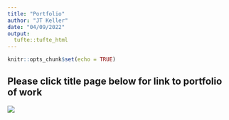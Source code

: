 ```yaml
---
title: "Portfolio"
author: "JT Keller"
date: "04/09/2022"
output: 
  tufte::tufte_html
---
```


```r
knitr::opts_chunk$set(echo = TRUE)
```

## Please click title page below for link to portfolio of work


[![](thumbnails/title thumb.png)](https://jtkeller29.github.io/visual_portfolio//fullsize/Keller_portfolio_april2022.pdf)

